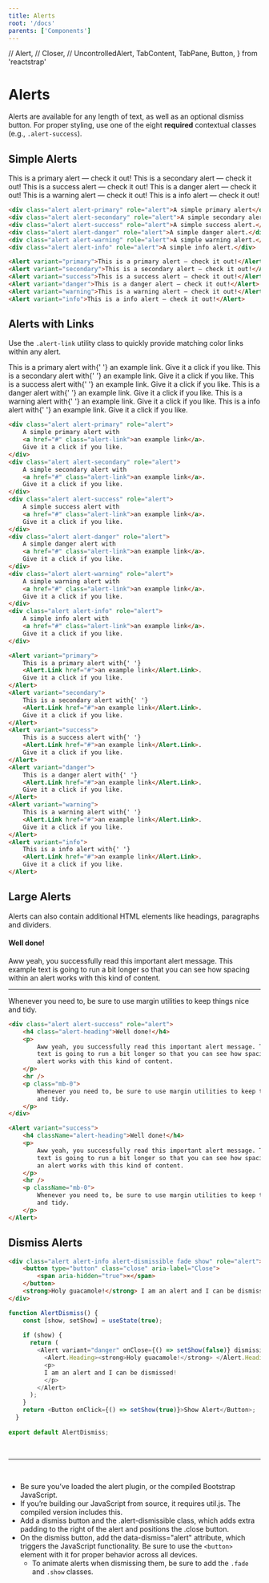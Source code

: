 ```yaml
---
title: Alerts
root: '/docs'
parents: ['Components']
---
```


// Alert,
// Closer,
// UncontrolledAlert,
TabContent,
TabPane,
Button,
} from 'reactstrap'

# Alerts

Alerts are available for any length of text, as well as an optional dismiss button. For proper styling, use one of the eight **required** contextual classes (e.g., `.alert-success`).

## Simple Alerts


<ComponentPreview>
	<Alert variant="primary">This is a primary alert — check it out!</Alert>
	<Alert variant="secondary">This is a secondary alert — check it out!</Alert>
	<Alert variant="success">This is a success alert — check it out!</Alert>
	<Alert variant="danger">This is a danger alert — check it out!</Alert>
	<Alert variant="warning">This is a warning alert — check it out!</Alert>
	<Alert variant="info">This is a info alert — check it out!</Alert>
</ComponentPreview>

<CodePreview>
<HtmlCodeBlock>


```html
<div class="alert alert-primary" role="alert">A simple primary alert</div>
<div class="alert alert-secondary" role="alert">A simple secondary alert.</div>
<div class="alert alert-success" role="alert">A simple success alert.</div>
<div class="alert alert-danger" role="alert">A simple danger alert.</div>
<div class="alert alert-warning" role="alert">A simple warning alert.</div>
<div class="alert alert-info" role="alert">A simple info alert.</div>
```

</HtmlCodeBlock>
<ReactCodeBlock>

```html
<Alert variant="primary">This is a primary alert — check it out!</Alert>
<Alert variant="secondary">This is a secondary alert — check it out!</Alert>
<Alert variant="success">This is a success alert — check it out!</Alert>
<Alert variant="danger">This is a danger alert — check it out!</Alert>
<Alert variant="warning">This is a warning alert — check it out!</Alert>
<Alert variant="info">This is a info alert — check it out!</Alert>
```

</ReactCodeBlock>
</CodePreview>

## Alerts with Links

Use the `.alert-link` utility class to quickly provide matching color links within any alert.

<ComponentPreview>
	<Alert variant="primary">
		This is a primary alert with{' '}
		<Alert.Link href="#">an example link</Alert.Link>.
		Give it a click if you like.
	</Alert>
	<Alert variant="secondary">
		This is a secondary alert with{' '}
		<Alert.Link href="#">an example link</Alert.Link>.
		Give it a click if you like.
	</Alert>
	<Alert variant="success">
		This is a success alert with{' '}
		<Alert.Link href="#">an example link</Alert.Link>.
		Give it a click if you like.
	</Alert>
	<Alert variant="danger">
		This is a danger alert with{' '}
		<Alert.Link href="#">an example link</Alert.Link>.
		Give it a click if you like.
	</Alert>
	<Alert variant="warning">
		This is a warning alert with{' '}
		<Alert.Link href="#">an example link</Alert.Link>.
		Give it a click if you like.
	</Alert>
	<Alert variant="info">
		This is a info alert with{' '}
		<Alert.Link href="#">an example link</Alert.Link>.
		Give it a click if you like.
	</Alert>
</ComponentPreview>


<CodePreview>
<HtmlCodeBlock>

```html
<div class="alert alert-primary" role="alert">
	A simple primary alert with
	<a href="#" class="alert-link">an example link</a>.
	Give it a click if you like.
</div>
<div class="alert alert-secondary" role="alert">
	A simple secondary alert with
	<a href="#" class="alert-link">an example link</a>.
	Give it a click if you like.
</div>
<div class="alert alert-success" role="alert">
	A simple success alert with
	<a href="#" class="alert-link">an example link</a>.
	Give it a click if you like.
</div>
<div class="alert alert-danger" role="alert">
	A simple danger alert with 
	<a href="#" class="alert-link">an example link</a>.
	Give it a click if you like.
</div>
<div class="alert alert-warning" role="alert">
	A simple warning alert with
	<a href="#" class="alert-link">an example link</a>.
	Give it a click if you like.
</div>
<div class="alert alert-info" role="alert">
	A simple info alert with 
	<a href="#" class="alert-link">an example link</a>.
	Give it a click if you like.
</div>
```

</HtmlCodeBlock>
<ReactCodeBlock>

```html
<Alert variant="primary">
	This is a primary alert with{' '}
	<Alert.Link href="#">an example link</Alert.Link>.
	Give it a click if you like.
</Alert>
<Alert variant="secondary">
	This is a secondary alert with{' '}
	<Alert.Link href="#">an example link</Alert.Link>.
	Give it a click if you like.
</Alert>
<Alert variant="success">
	This is a success alert with{' '}
	<Alert.Link href="#">an example link</Alert.Link>.
	Give it a click if you like.
</Alert>
<Alert variant="danger">
	This is a danger alert with{' '}
	<Alert.Link href="#">an example link</Alert.Link>.
	Give it a click if you like.
</Alert>
<Alert variant="warning">
	This is a warning alert with{' '}
	<Alert.Link href="#">an example link</Alert.Link>.
	Give it a click if you like.
</Alert>
<Alert variant="info">
	This is a info alert with{' '}
	<Alert.Link href="#">an example link</Alert.Link>.
	Give it a click if you like.
</Alert>
```

</ReactCodeBlock>
</CodePreview>

## Large Alerts

Alerts can also contain additional HTML elements like headings, paragraphs and dividers.

<ComponentPreview>
	<Alert variant="success">
		<h4 className="alert-heading">Well done!</h4>
		<p>
			Aww yeah, you successfully read this important alert message. This example
			text is going to run a bit longer so that you can see how spacing within
			an alert works with this kind of content.
		</p>
		<hr />
		<p className="mb-0">
			Whenever you need to, be sure to use margin utilities to keep things nice
			and tidy.
		</p>
	</Alert>
</ComponentPreview>


<CodePreview>
<HtmlCodeBlock>


```html
<div class="alert alert-success" role="alert">
	<h4 class="alert-heading">Well done!</h4>
	<p>
		Aww yeah, you successfully read this important alert message. This example
		text is going to run a bit longer so that you can see how spacing within an
		alert works with this kind of content.
	</p>
	<hr />
	<p class="mb-0">
		Whenever you need to, be sure to use margin utilities to keep things nice
		and tidy.
	</p>
</div>
```

</HtmlCodeBlock>
<ReactCodeBlock>

```html
<Alert variant="success">
	<h4 className="alert-heading">Well done!</h4>
	<p>
		Aww yeah, you successfully read this important alert message. This example
		text is going to run a bit longer so that you can see how spacing within
		an alert works with this kind of content.
	</p>
	<hr />
	<p className="mb-0">
		Whenever you need to, be sure to use margin utilities to keep things nice
		and tidy.
	</p>
</Alert>
```

</ReactCodeBlock>
</CodePreview>


## Dismiss Alerts

<ComponentPreview>
	<AlertDismiss />
</ComponentPreview>

<CodePreview>
<HtmlCodeBlock>


```html
<div class="alert alert-info alert-dismissible fade show" role="alert">
	<button type="button" class="close" aria-label="Close">
		<span aria-hidden="true">×</span>
	</button>
	<strong>Holy guacamole!</strong> I am an alert and I can be dismissed!
</div>
```

</HtmlCodeBlock>
<ReactCodeBlock>

```JavaScript
function AlertDismiss() {
    const [show, setShow] = useState(true);
  
    if (show) {
      return (
        <Alert variant="danger" onClose={() => setShow(false)} dismissible>
          <Alert.Heading><strong>Holy guacamole!</strong> </Alert.Heading>
          <p>
          I am an alert and I can be dismissed!
          </p>
        </Alert>
      );
    }
    return <Button onClick={() => setShow(true)}>Show Alert</Button>;
  }
  
export default AlertDismiss;
```

</ReactCodeBlock>
</CodePreview>

<br />

---

<br />

- Be sure you’ve loaded the alert plugin, or the compiled Bootstrap JavaScript.
- If you’re building our JavaScript from source, it requires util.js. The compiled version includes this.
- Add a dismiss button and the .alert-dismissible class, which adds extra padding to the right of the alert and positions the .close button.
- On the dismiss button, add the data-dismiss="alert" attribute, which triggers the JavaScript functionality. Be sure to use the `<button>` element with it for proper behavior across all devices.
	- To animate alerts when dismissing them, be sure to add the `.fade` and `.show` classes.